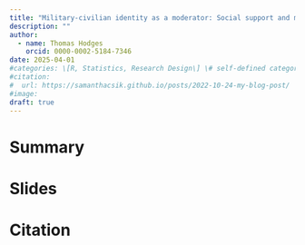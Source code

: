 ```yaml
---
title: "Military-civilian identity as a moderator: Social support and moral injury during veteran transition"
description: ""
author:
  - name: Thomas Hodges
    orcid: 0000-0002-5184-7346
date: 2025-04-01
#categories: \[R, Statistics, Research Design\] \# self-defined categories
#citation: 
#  url: https://samanthacsik.github.io/posts/2022-10-24-my-blog-post/ 
#image: 
draft: true
---
```


# Summary

# Slides

# Citation
